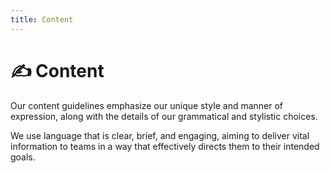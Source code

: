 ```yaml
---
title: Content
---
```



# ✍️ Content

Our content guidelines emphasize our unique style and manner of expression, along with the details of our grammatical and stylistic choices.

We use language that is clear, brief, and engaging, aiming to deliver vital information to teams in a way that effectively directs them to their intended goals.

<Cards className="mt-8">
  <Card title="🦄 Inclusive language" href="/content/inclusive-language" />
  <Card title="🫂 Content accessibility" href="/content/content-accessibility" />
</Cards>
